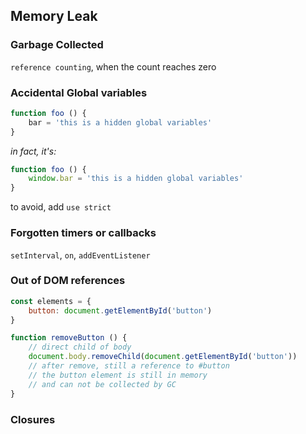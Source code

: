 ## Memory Leak

### Garbage Collected

`reference counting`, when the count reaches zero

### Accidental Global variables

```JavaScript
function foo () {
    bar = 'this is a hidden global variables'
}
```

_in fact, it's:_

```JavaScript
function foo () {
    window.bar = 'this is a hidden global variables'
}
```

to avoid, add `use strict`

### Forgotten timers or callbacks

`setInterval`, `on`, `addEventListener`

### Out of DOM references

```JavaScript
const elements = {
    button: document.getElementById('button')
}

function removeButton () {
    // direct child of body
    document.body.removeChild(document.getElementById('button'))
    // after remove, still a reference to #button
    // the button element is still in memory
    // and can not be collected by GC
}
```

### Closures
